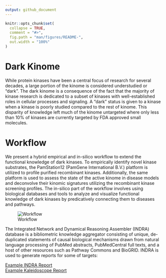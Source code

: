 ```yaml
---
output: github_document
---
```



```r
knitr::opts_chunk$set(
  collapse = TRUE,
  comment = "#>",
  fig.path = "man/figures/README-",
  out.width = "100%"
)
```

# Dark Kinome


While protein kinases have been a central focus of research for several decades, a large portion of the kinome is considered understudied or “dark”. The dark kinome is a consequence of the fact that the majority of kinase research is dedicated to a subset of kinases with well-established roles in cellular processes and signaling. A “dark” status is given to a kinase when a kinase is poorly studied compared to the rest of kinome. This disparity of knowledge left much of the kinome untargeted where only less than 10% of kinases are currently targeted by FDA approved small molecules. 


# Workflow

We present a hybrid empirical and in-silico workflow to extend the functional knowledge of dark kinases. To empirically identify novel kinase substrates, the PamStation12 (PamGene International B.V.) platform is utilized to profile purified recombinant kinases. Additionally, the same platform is used to assess the state of the active kinome in disease models and deconvolve their kinomic signatures utilizing the recombinant kinase screening profiles. The in-silico part of the workflow involves using biological databases and tools to analyze and visualize functional knowledge of dark kinases by predicatively connecting them to diseases and pathways.

![Workflow](docs/figures/workflow.png)

The Integrated Network and Dynamical Reasoning Assembler (INDRA) database is a bibliometric knowledge aggregator consisting of unique, de-duplicated statements of causal biological mechanisms drawn from natural language processing of PubMed abstracts, PubMedCentral full texts, and a host of other resources such as Pathway Commons and BioGRID. INDRA is used to generate reports for some of targets:

[Example INDRA Report](https://kalganem.github.io/SCZ_Dark_Kinome_Public/INDRA/AATK.html)  
[Example Kaleidoscope Report]("https://kalganem.github.io/SCZ_Dark_Kinome_Public/LTK_KS-Report.html")




